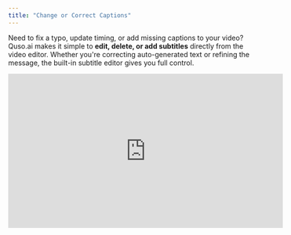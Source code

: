 ```yaml
---
title: "Change or Correct Captions"
---
```


Need to fix a typo, update timing, or add missing captions to your video? Quso.ai makes it simple to **edit, delete, or add subtitles** directly from the video editor. Whether you're correcting auto-generated text or refining the message, the built-in subtitle editor gives you full control.

<iframe width="560" height="315" src="https://www.youtube.com/embed/mgmUOLOT7f0?si=_0elMcUbJgftMtmx" title="YouTube video player" frameborder="0" allow="accelerometer; autoplay; clipboard-write; encrypted-media; gyroscope; picture-in-picture; web-share" referrerpolicy="strict-origin-when-cross-origin" allowfullscreen />

---

## ✏️ Steps to Change or Correct Captions

### **Step 1: Open the Editor**

- Go to your **project dashboard**.
- Click **“Edit”** on the clip you want to modify.

![Edit Captions1 Jp](/images/edit-captions1.jpg)

---

### **Step 2: Open the Subtitles Panel**

- In the editor, find the **Subtitles** tab on the **left-hand side** of the screen.
- Click it to open the subtitle editor.

![Edit Captions2 Jp](/images/edit-captions2.jpg)

---

### **Step 3: View and Edit Subtitles**

- You’ll now see a list of all subtitle lines, each with a **timestamp** and an **editable text field**.

Here’s what you can do:

- **Edit Text**: Click into the text box to make changes.
- **Adjust Timing**: Click and update the start/end time.
- **Delete**: Remove a line entirely by clicking the trash icon.
- **Add New**: Click **“\+ Add Subtitle”** to insert a new caption at a custom timestamp.

![Edit Captions3 Jp](/images/edit-captions3.jpg)

---

## 💡 Tips for Accurate Captions

- Use **timeline zoom** to align subtitles precisely with speech.
- Keep lines short for better readability.
- Always **preview** the video after editing captions to ensure timing and content are accurate.

---

## ✅ That’s It\!

Now you know how to change or correct captions in your [Quso.ai](http://Quso.ai) video. This feature is perfect for refining auto-generated subtitles or creating manual captions for maximum clarity and accessibility.

Need help with bulk editing or subtitles in other languages? Contact support — we’re here to help\!